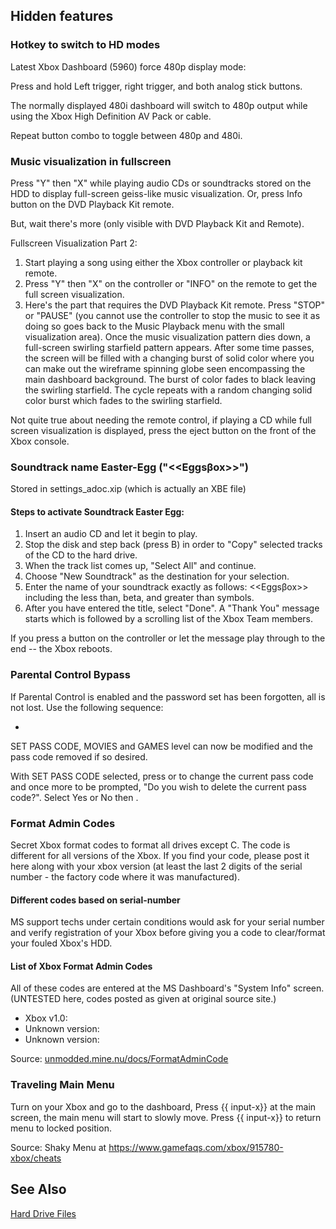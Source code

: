 == Hidden features ==

=== Hotkey to switch to HD modes ===

Latest Xbox Dashboard (5960) force 480p display mode:

Press and hold Left trigger, right trigger, and both analog stick buttons.

The normally displayed 480i dashboard will switch to 480p output while using
the Xbox High Definition AV Pack or cable.

Repeat button combo to toggle between 480p and 480i.

=== Music visualization in fullscreen ===
Press "Y" then "X" while playing audio CDs or soundtracks stored on the HDD to display full-screen geiss-like music visualization.  Or, press Info button on the DVD Playback Kit remote.

But, wait there's more (only visible with DVD Playback Kit and Remote).

Fullscreen Visualization Part 2:

#Start playing a song using either the Xbox controller or playback kit remote.
#Press "Y" then "X" on the controller or "INFO" on the remote to get the full screen visualization.
#Here's the part that requires the DVD Playback Kit remote.  Press "STOP" or "PAUSE" (you cannot use the controller to stop the music to see it as doing so goes back to the Music Playback menu with the small visualization area).  Once the music visualization pattern dies down, a full-screen swirling starfield pattern appears.  After some time passes, the screen will be filled with a changing burst of solid color where you can make out the wireframe spinning globe seen encompassing the main dashboard background.  The burst of color fades to black leaving the swirling starfield. The cycle repeats with a random changing solid color burst which fades to the swirling starfield.

Not quite true about needing the remote control, if playing a CD while full screen visualization is displayed, press the eject button on the front of the Xbox console.

=== Soundtrack name Easter-Egg ("<<Eggs&beta;ox>>") ===

Stored in settings_adoc.xip (which is actually an XBE file)

==== Steps to activate Soundtrack Easter Egg: ====
# Insert an audio CD and let it begin to play. 
# Stop the disk and step back (press B) in order to "Copy" selected tracks of the CD to the hard drive. 
# When the track list comes up, "Select All" and continue. 
# Choose "New Soundtrack" as the destination for your selection. 
# Enter the name of your soundtrack exactly as follows: <<Eggs&beta;ox>> including the less than, beta, and greater than symbols. 
# After you have entered the title, select "Done".  A "Thank You" message starts which is followed by a scrolling list of the Xbox Team members.
If you press a button on the controller or let the message play through to the end -- the Xbox reboots.

=== Parental Control Bypass ===

If Parental Control is enabled and the password set has been forgotten, all is not lost.  Use the following sequence:
* {{input-x}} {{input-y}} {{input-lt}} {{input-x}}
SET PASS CODE, MOVIES and GAMES level can now be modified and the pass code removed if so desired.

With SET PASS CODE selected, press {{input-a}} or {{input-start}} to change the current pass code and once more to be prompted, "Do you wish to delete the current pass code?". Select Yes or No then {{input-a}}.

=== Format Admin Codes ===

Secret Xbox format codes to format all drives except C. The code is different for all versions of the Xbox. If you find your code, please post it here along with your xbox version (at least the last 2 digits of the serial number - the factory code where it was manufactured).

==== Different codes based on serial-number ====

MS support techs under certain conditions would ask for your serial number and verify registration of your Xbox before giving you a code to clear/format your fouled Xbox's HDD.{{FIXME|reason=What part(s) of the serial number they used to determine the correct code is unknown?}}

==== List of Xbox Format Admin Codes ====

All of these codes are entered at the MS Dashboard's "System Info" screen. (UNTESTED here, codes posted as given at original source site.)

* Xbox v1.0: {{input-y}} {{input-x}}  {{input-ly+}} {{input-lx-}} {{input-a}}
* Unknown version{{FIXME|reason=Which? This one seems to work with most Xbox sold in the United States}}: {{input-y}} {{input-ly+}} {{input-ly-}} {{input-x}} {{input-a}}
* Unknown version{{FIXME|reason=Which? This one worked with the Xbox manufactured in Hungary, serial numbers ending in 03}}: {{input-y}} {{input-lx-}} {{input-x}} {{input-a}} {{input-lx-}}

Source: [https://web.archive.org/web/20041010231137/http://unmodded.mine.nu:80/docs/FormatAdminCode  unmodded.mine.nu/docs/FormatAdminCode]

=== Traveling Main Menu ===

Turn on your Xbox and go to the dashboard, Press {{input-y}} {{ input-x}} at the main screen, the main menu will start to slowly move.  Press {{input-y}} {{ input-x}} to return menu to locked position.

Source: Shaky Menu at https://www.gamefaqs.com/xbox/915780-xbox/cheats

== See Also ==

[[Hard Drive Files]]